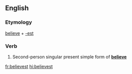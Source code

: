 ==English==

===Etymology===
[[believe]] + [[-est]]

===Verb===
{{head|en|verb form}}

# {{context|archaic|lang=en}} Second-person singular present simple form of '''[[believe]]'''

[[fr:believest]]
[[hi:believest]]